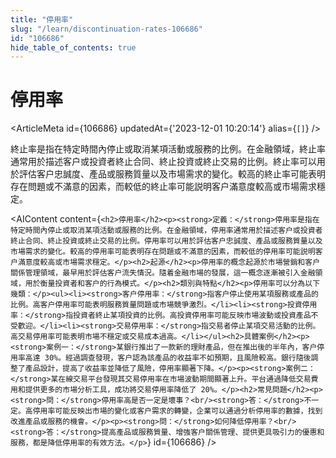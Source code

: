 ```yaml
---
title: "停用率"
slug: "/learn/discontinuation-rates-106686"
id: "106686"
hide_table_of_contents: true
---
```



# 停用率

<ArticleMeta id={106686} updatedAt={'2023-12-01 10:20:14'} alias={`[]`} />
<div className='border-solid border-b border-t-0 my-4 border-[var(--ifm-color-gray-300)]' />

終止率是指在特定時間內停止或取消某項活動或服務的比例。在金融領域，終止率通常用於描述客户或投資者終止合同、終止投資或終止交易的比例。終止率可以用於評估客户忠誠度、產品或服務質量以及市場需求的變化。較高的終止率可能表明存在問題或不滿意的因素，而較低的終止率可能説明客户滿意度較高或市場需求穩定。

<AIContent content={`<h2>停用率</h2><p><strong>定義：</strong>停用率是指在特定時間內停止或取消某項活動或服務的比例。在金融領域，停用率通常用於描述客户或投資者終止合同、終止投資或終止交易的比例。停用率可以用於評估客户忠誠度、產品或服務質量以及市場需求的變化。較高的停用率可能表明存在問題或不滿意的因素，而較低的停用率可能説明客户滿意度較高或市場需求穩定。</p><h2>起源</h2><p>停用率的概念起源於市場營銷和客户關係管理領域，最早用於評估客户流失情況。隨着金融市場的發展，這一概念逐漸被引入金融領域，用於衡量投資者和客户的行為模式。</p><h2>類別與特點</h2><p>停用率可以分為以下幾類：</p><ul><li><strong>客户停用率：</strong>指客户停止使用某項服務或產品的比例。高客户停用率可能表明服務質量問題或市場競爭激烈。</li><li><strong>投資停用率：</strong>指投資者終止某項投資的比例。高投資停用率可能反映市場波動或投資產品不受歡迎。</li><li><strong>交易停用率：</strong>指交易者停止某項交易活動的比例。高交易停用率可能表明市場不穩定或交易成本過高。</li></ul><h2>具體案例</h2><p><strong>案例一：</strong>某銀行推出了一款新的理財產品，但在推出後的半年內，客户停用率高達 30%。經過調查發現，客户認為該產品的收益率不如預期，且風險較高。銀行隨後調整了產品設計，提高了收益率並降低了風險，停用率顯著下降。</p><p><strong>案例二：</strong>某在線交易平台發現其交易停用率在市場波動期間顯著上升。平台通過降低交易費用和提供更多的市場分析工具，成功將交易停用率降低了 20%。</p><h2>常見問題</h2><p><strong>問：</strong>停用率高是否一定是壞事？<br/><strong>答：</strong>不一定。高停用率可能反映出市場的變化或客户需求的轉變，企業可以通過分析停用率的數據，找到改進產品或服務的機會。</p><p><strong>問：</strong>如何降低停用率？<br/><strong>答：</strong>提高產品或服務質量、增強客户關係管理、提供更具吸引力的優惠和服務，都是降低停用率的有效方法。</p>`} id={106686} />
